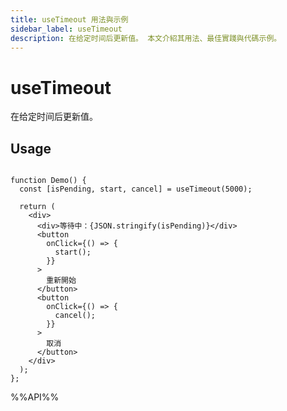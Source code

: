 ```yaml
---
title: useTimeout 用法與示例
sidebar_label: useTimeout
description: 在给定时间后更新值。 本文介紹其用法、最佳實踐與代碼示例。
---
```

# useTimeout

在给定时间后更新值。

## Usage

```tsx live

function Demo() {
  const [isPending, start, cancel] = useTimeout(5000);

  return (
    <div>
      <div>等待中：{JSON.stringify(isPending)}</div>
      <button
        onClick={() => {
          start();
        }}
      >
        重新開始
      </button>
      <button
        onClick={() => {
          cancel();
        }}
      >
        取消
      </button>
    </div>
  );
};

```

%%API%%